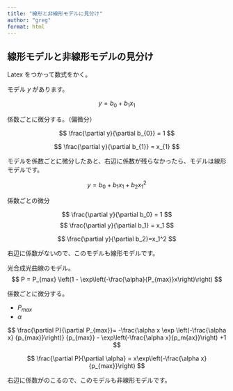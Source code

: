 ```yaml
---
title: "線形と非線形モデルに見分け"
author: "greg"
format: html
---
```


## 線形モデルと非線形モデルの見分け

Latex をつかって数式をかく。

モデル $y$ があります。

$$
y = b_{0} + b_{1} x_{1}
$$

係数ごとに微分する。（偏微分）


$$
\frac{\partial y}{\partial b_{0}} = 1
$$

$$
\frac{\partial y}{\partial b_{1}} = x_{1}
$$


モデルを係数ごとに微分したあと、右辺に係数が残らなかったら、モデルは線形モデルです。

$$
y = b_0 + b_1 x_1 + b_2 x_1^2
$$



係数ごとの微分

$$
\frac{\partial y}{\partial b_0} = 1
$$
$$
\frac{\partial y}{\partial b_1} = x_1
$$

$$
\frac{\partial y}{\partial b_2}=x_1^2
$$

右辺に係数がないので、このモデルも線形モデルです。


光合成光曲線のモデル。
$$
P = P_{max} \left(1 - \exp\left(-\frac{\alpha}{P_{max}}x\right)\right) 
$$

係数ごとに微分する。

* $P_{max}$
* $\alpha$

$$
\frac{\partial P}{\partial P_{max}}= 
-\frac{\alpha x \exp \left(-\frac{\alpha x} {p_{max}}\right)}  {p_{max}} - \exp\left(-\frac{\alpha x}{p_m{ax}}\right) +1
$$

$$
\frac{\partial P}{\partial \alpha} = x\exp\left(-\frac{\alpha x}{p_{max}}\right)
$$


右辺に係数がのこるので、このモデルも非線形モデルです。









































